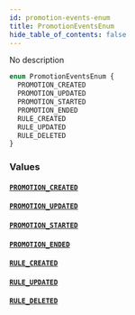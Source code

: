 ```yaml
---
id: promotion-events-enum
title: PromotionEventsEnum
hide_table_of_contents: false
---
```


No description

```graphql
enum PromotionEventsEnum {
  PROMOTION_CREATED
  PROMOTION_UPDATED
  PROMOTION_STARTED
  PROMOTION_ENDED
  RULE_CREATED
  RULE_UPDATED
  RULE_DELETED
}
```

### Values

#### [`PROMOTION_CREATED`](#)

#### [`PROMOTION_UPDATED`](#)

#### [`PROMOTION_STARTED`](#)

#### [`PROMOTION_ENDED`](#)

#### [`RULE_CREATED`](#)

#### [`RULE_UPDATED`](#)

#### [`RULE_DELETED`](#)
